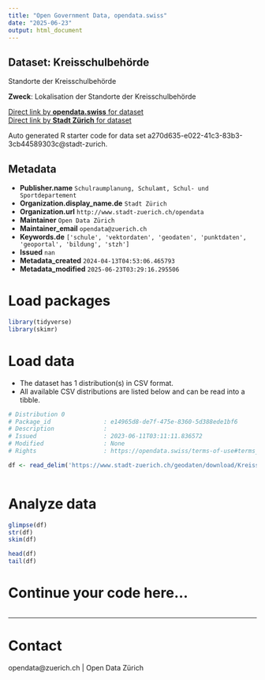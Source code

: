 ```yaml
---
title: "Open Government Data, opendata.swiss"
date: "2025-06-23"
output: html_document
---
```


## Dataset: Kreisschulbehörde

Standorte der Kreisschulbehörde

**Zweck**: Lokalisation der Standorte der Kreisschulbehörde

[Direct link by **opendata.swiss** for dataset](https://opendata.swiss/de/dataset/kreisschulbehorde)<br>
[Direct link by **Stadt Zürich** for dataset](https://data.stadt-zuerich.ch/dataset/geo_kreisschulbehoerde)

Auto generated R starter code for data set a270d635-e022-41c3-83b3-3cb44589303c@stadt-zurich.

## Metadata

- **Publisher.name** `Schulraumplanung, Schulamt, Schul- und Sportdepartement`
- **Organization.display_name.de** `Stadt Zürich`
- **Organization.url** `http://www.stadt-zuerich.ch/opendata`
- **Maintainer** `Open Data Zürich`
- **Maintainer_email** `opendata@zuerich.ch`
- **Keywords.de** `['schule', 'vektordaten', 'geodaten', 'punktdaten', 'geoportal', 'bildung', 'stzh']`
- **Issued** `nan`
- **Metadata_created** `2024-04-13T04:53:06.465793`
- **Metadata_modified** `2025-06-23T03:29:16.295506`


# Load packages

```r

library(tidyverse)
library(skimr)

```

# Load data

-   The dataset has 1 distribution(s) in CSV format.
-   All available CSV distributions are listed below and can be read into a tibble.

```r

# Distribution 0
# Package_id               : e14965d8-de7f-475e-8360-5d388ede1bf6
# Description              : 
# Issued                   : 2023-06-11T03:11:11.836572
# Modified                 : None
# Rights                   : https://opendata.swiss/terms-of-use#terms_open

df <- read_delim('https://www.stadt-zuerich.ch/geodaten/download/Kreisschulbehoerde?format=10008')



```

# Analyze data

```r

glimpse(df)
str(df)
skim(df)

head(df)
tail(df)

```

# Continue your code here...

```r

```

------------------------------------------------------------------------

# Contact

opendata@zuerich.ch | Open Data Zürich
